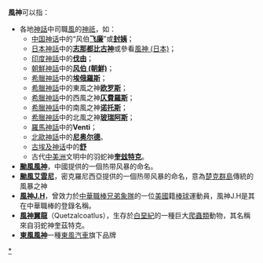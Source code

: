 '''風神'''可以指：
*各地[[神話|神話]]中司職[[風|風]]的[[神祇|神祇]]，如：
**[[中国神话|中国神话]]中的“风伯'''[[飞廉|飞廉]]'''”或'''[[封姨|封姨]]'''；
**[[日本神話|日本神話]]中的'''[[志那都比古神|志那都比古神]]'''或參看[[風神_(日本)|風神 (日本)]]；
**[[印度神話|印度神話]]中的'''[[伐由|伐由]]'''；
**[[朝鮮神話|朝鮮神話]]中的'''[[风伯_(朝鮮)|风伯 (朝鮮)]]'''；
**[[希臘神話|希臘神話]]中的'''[[埃俄羅斯|埃俄羅斯]]'''；
**[[希臘神話|希臘神話]]中的東風之神'''[[欧罗斯|欧罗斯]]'''；
**[[希臘神話|希臘神話]]中的西風之神'''[[仄費羅斯|仄費羅斯]]'''；
**[[希臘神話|希臘神話]]中的南風之神'''[[诺托斯|诺托斯]]'''；
**[[希臘神話|希臘神話]]中的北風之神'''[[玻瑞阿斯|玻瑞阿斯]]'''；
**[[羅馬神話|羅馬神話]]中的'''Venti'''；
**[[北歐神話|北歐神話]]中的'''[[尼奥尔德|尼奥尔德]]'''。
**[[古埃及神话|古埃及神话]]中的'''[[舒_(埃及神祇)|舒]]'''
**古代[[中美洲|中美洲]]文明中的羽蛇神'''[[奎玆特克|奎玆特克]]'''。
*'''[[颱風風神|颱風風神]]'''，中國提供的一個热带风暴的命名。
*'''[[颱風艾雲尼|颱風艾雲尼]]'''，密克羅尼西亞提供的一個热带风暴的命名，意為[[楚克群島|楚克群島]]傳統的風暴之神
*'''[[風神J.H|風神J.H]]'''，曾效力於[[中華職棒|中華職棒]][[兄弟象隊|兄弟象隊]]的一位[[美國|美國]]籍[[棒球|棒球]]運動員，風神J.H是其在中華職棒的登錄名稱。
*'''[[風神翼龍|風神翼龍]]'''（Quetzalcoatlus），生存於[[白堊紀|白堊紀]]的一種巨大[[爬蟲類|爬蟲類]]動物，其名稱來自羽蛇神奎茲特克。
*'''[[東風風神|東風風神]]'''一種[[東風汽車|東風汽車]]旗下品牌
{{disambig|N|cat=二字消歧義}}
[[Category:風神|*]]